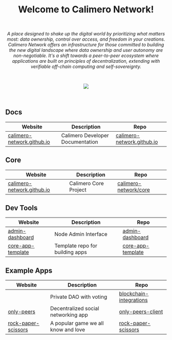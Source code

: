 <h1 align="center">Welcome to Calimero Network!</h1>

</br>
<p align="center">
  <i>
    A place designed to shake up the digital world by prioritizing what matters most: data ownership, control over access, and freedom in your creations. Calimero Network offers an infrastructure for those committed to building the new digital landscape where data ownership and user autonomy are non-negotiable. It's a shift towards a peer-to-peer ecosystem where applications are built on principles of decentralization, extending with verifiable off-chain computing and self-sovereignty.
  </i>
</p>
</br>

<p align="center">
  <a href="https://discord.gg/urJeMtRRMu">
    <img src="https://img.shields.io/badge/DEV_SUPPORT-BE0303">
  </a>
</p>

</br>

## Docs

| Website                                                           | Description                      | Repo                                                                                         |
| ----------------------------------------------------------------- | -------------------------------- | -------------------------------------------------------------------------------------------- |
| [calimero-network.github.io](https://calimero-network.github.io/) | Calimero Developer Documentation | [calimero-network.github.io](https://github.com/calimero-network/calimero-network.github.io) |

## Core

| Website                                                           | Description                      | Repo                                                                                         |
| ----------------------------------------------------------------- | -------------------------------- | -------------------------------------------------------------------------------------------- |
| [calimero-network.github.io](https://calimero-network.github.io/) | Calimero Core Project | [calimero-network/core](https://github.com/calimero-network/core) |

## Dev Tools

| Website                                                                    | Description                     | Repo                                                                       |
| -------------------------------------------------------------------------- | ------------------------------- | -------------------------------------------------------------------------- |
| [admin-dashboard](https://calimero-network.github.io/admin-dashboard/)     | Node Admin Interface            | [admin-dashboard](https://github.com/calimero-network/admin-dashboard)     |
| [core-app-template](https://calimero-network.github.io/core-app-template/) | Template repo for building apps | [core-app-template](https://github.com/calimero-network/core-app-template) |

## Example Apps

| Website                                                                        | Description                         | Repo                                                                           |
| ------------------------------------------------------------------------------ | ----------------------------------- | ------------------------------------------------------------------------------ |
|                                                                                | Private DAO with voting             | [blockchain-integrations](https://github.com/calimero-network/demo-blockchain-integrations) |
| [only-peers](https://calimero-network.github.io/only-peers-client/)            | Decentralized social networking app | [only-peers-client](https://github.com/calimero-network/only-peers-client)     |
| [rock-paper-scissors](https://calimero-network.github.io/rock-paper-scissors/) | A popular game we all know and love | [rock-paper-scissors](https://github.com/calimero-network/rock-paper-scissors) |
